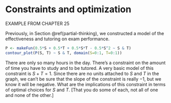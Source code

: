 # Constraints and optimization

EXAMPLE FROM CHAPTER 25

Previously, in Section \@ref(partial-thinking), we constructed a model of the effectiveness and tutoring on exam performance.

```r
P <- makeFun(0.5*S + 0.5*T + 0.5*S*T - 0.5*S^2 ~ S & T)
contour_plot(P(S, T) ~ S & T, domain(S=0:1, T=0:1))
```

There are only so many hours in the day. There's a constraint on the amount of time you have to study and to be tutored. A very basic model of this constraint is $S + T = 1$. Since there are no units attached to $S$ and $T$ in the graph, we can't be sure that the slope of the constraint is really $-1$, but we know it will be negative. What are the implications of this constraint in terms of optimal choices for $S$ and $T$. [That you do some of each, not all of one and none of the other.]
